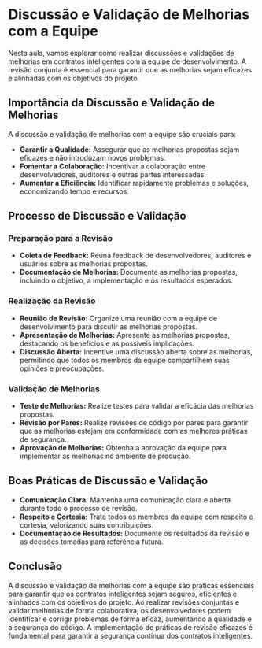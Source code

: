 # Discussão e Validação de Melhorias com a Equipe

Nesta aula, vamos explorar como realizar discussões e validações de melhorias em contratos inteligentes com a equipe de desenvolvimento. A revisão conjunta é essencial para garantir que as melhorias sejam eficazes e alinhadas com os objetivos do projeto.

## Importância da Discussão e Validação de Melhorias

A discussão e validação de melhorias com a equipe são cruciais para:

- **Garantir a Qualidade:** Assegurar que as melhorias propostas sejam eficazes e não introduzam novos problemas.
- **Fomentar a Colaboração:** Incentivar a colaboração entre desenvolvedores, auditores e outras partes interessadas.
- **Aumentar a Eficiência:** Identificar rapidamente problemas e soluções, economizando tempo e recursos.

## Processo de Discussão e Validação

### Preparação para a Revisão

- **Coleta de Feedback:** Reúna feedback de desenvolvedores, auditores e usuários sobre as melhorias propostas.
- **Documentação de Melhorias:** Documente as melhorias propostas, incluindo o objetivo, a implementação e os resultados esperados.

### Realização da Revisão

- **Reunião de Revisão:** Organize uma reunião com a equipe de desenvolvimento para discutir as melhorias propostas.
- **Apresentação de Melhorias:** Apresente as melhorias propostas, destacando os benefícios e as possíveis implicações.
- **Discussão Aberta:** Incentive uma discussão aberta sobre as melhorias, permitindo que todos os membros da equipe compartilhem suas opiniões e preocupações.

### Validação de Melhorias

- **Teste de Melhorias:** Realize testes para validar a eficácia das melhorias propostas.
- **Revisão por Pares:** Realize revisões de código por pares para garantir que as melhorias estejam em conformidade com as melhores práticas de segurança.
- **Aprovação de Melhorias:** Obtenha a aprovação da equipe para implementar as melhorias no ambiente de produção.

## Boas Práticas de Discussão e Validação

- **Comunicação Clara:** Mantenha uma comunicação clara e aberta durante todo o processo de revisão.
- **Respeito e Cortesia:** Trate todos os membros da equipe com respeito e cortesia, valorizando suas contribuições.
- **Documentação de Resultados:** Documente os resultados da revisão e as decisões tomadas para referência futura.

## Conclusão

A discussão e validação de melhorias com a equipe são práticas essenciais para garantir que os contratos inteligentes sejam seguros, eficientes e alinhados com os objetivos do projeto. Ao realizar revisões conjuntas e validar melhorias de forma colaborativa, os desenvolvedores podem identificar e corrigir problemas de forma eficaz, aumentando a qualidade e a segurança do código. A implementação de práticas de revisão eficazes é fundamental para garantir a segurança contínua dos contratos inteligentes.
